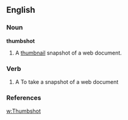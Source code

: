 ==English==

===Noun===
'''thumbshot'''
# A [[thumbnail]] snapshot of a web document.

===Verb===
{{en-infl-reg-consonant|thumbshot||}}
# A To take a snapshot of a web document

===References===
[[w:Thumbshot]]